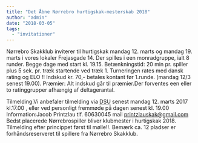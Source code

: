 ```yaml
---
title: "Det Åbne Nørrebro hurtigskak-mesterskab 2018"
author: "admin"
date: "2018-03-05"
tags: 
  - "invitationer"
---
```


Nørrebro Skakklub inviterer til hurtigskak mandag 12. marts og mandag 19. marts i vores lokaler Frejasgade 14. Der spilles i een monradgruppe, ialt 8 runder. Begge dage med start kl. 19.15. Betænkningstid: 20 min pr. spiller plus 5 sek. pr. træk startende ved træk 1. Turneringen rates med dansk rating og ELO !! Indskud kr. 70,- betales kontant før 1.runde. (mandag 12/3 senest 19.00). Præmier: Alt indskud går til præmier.Der forventes een eller to ratinggrupper afhængig af deltagerantal.

Tilmelding:Vi anbefaler tilmelding via [DSU](https://turnering.skak.dk/TournamentActive/Details?tourId=24768) senest mandag 12. marts 2017 kl.17.00 , eller ved personligt fremmøde på dagen senest kl. 19.00 Information:Jacob Printzlau tlf. 60630045 mail printzlauskak@gmail.com Bedst placerede Nørrebrospiller bliver klubmester i hurtigskak 2018. Tilmelding efter princippet først til mølle!!. Bemærk ca. 12 pladser er forhåndsreserveret til spillere fra Nørrebro Skakklub.
